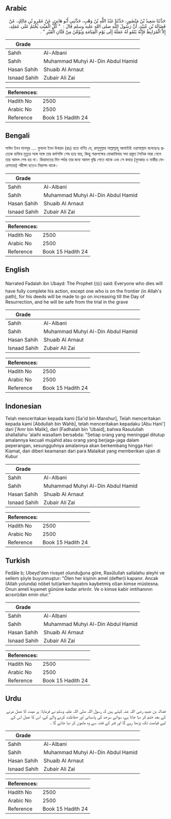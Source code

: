 ## Arabic


<div dir="rtl" lang="ar" style={{fontSize:'larger',backgroundColor:'#f8f9fa',padding:20}}>
حَدَّثَنَا سَعِيدُ بْنُ مَنْصُورٍ، حَدَّثَنَا عَبْدُ اللَّهِ بْنُ وَهْبٍ، حَدَّثَنِي أَبُو هَانِئٍ، عَنْ عَمْرِو بْنِ مَالِكٍ، عَنْ فَضَالَةَ بْنِ عُبَيْدٍ، أَنَّ رَسُولَ اللَّهِ صلى الله عليه وسلم قَالَ ‏:‏ ‏ "‏ كُلُّ الْمَيِّتِ يُخْتَمُ عَلَى عَمَلِهِ، إِلاَّ الْمُرَابِطَ فَإِنَّهُ يَنْمُو لَهُ عَمَلُهُ إِلَى يَوْمِ الْقِيَامَةِ وَيُؤَمَّنُ مِنْ فَتَّانِ الْقَبْرِ ‏"‏ ‏.‏
</div>
<div style={{backgroundColor:'#f8f9fa',padding:20, marginBottom: 10}}><table> <thead> <tr> <th>Grade</th> <th></th> </tr> </thead> <tbody> <tr><td>Sahih</td><td>Al-Albani</td></tr><tr><td>Sahih</td><td>Muhammad Muhyi Al-Din Abdul Hamid</td></tr><tr><td>Hasan Sahih</td><td>Shuaib Al Arnaut</td></tr><tr><td>Isnaad Sahih</td><td>Zubair Ali Zai</td></tr></tbody></table><table> <thead> <tr> <th>References:</th> <th></th> </tr> </thead> <tbody><tr><td>Hadith No</td><td>2500</td></tr><tr><td>Arabic No</td><td>2500</td></tr><tr><td>Reference</td><td>Book 15 Hadith 24</td></tr></tbody></table></div>

## Bengali


<div dir="ltr" lang="bn" style={{fontSize:'larger',backgroundColor:'#f8f9fa',padding:20}}>
সাঈদ ইবন মানসূর .... ফুযালা ইবন উবায়দ (রাঃ) হতে বর্ণিত যে, রাসূলুল্লাহ সাল্লাল্লাহু আলাইহি ওয়াসাল্লাম বলেছেনঃ প্রত্যেক ব্যক্তির মৃত্যুর সঙ্গে সঙ্গে তার কর্মশক্তি শেষ হয়ে যায়, কিন্তু শত্রুপক্ষের মোকাবিলায় সদা প্রস্তুত সৈনিক মারা গেলে তার আমল শেষ হয় না। কিয়ামতের দিন পর্যন্ত তার জন্য আমল বৃদ্ধি পেতে থাকে এবং সে কবরে (মুনকার ও নাকীর ফেরেশতার) পরীক্ষা হতেও নিরাপদ থাকে।
</div>
<div style={{backgroundColor:'#f8f9fa',padding:20, marginBottom: 10}}><table> <thead> <tr> <th>Grade</th> <th></th> </tr> </thead> <tbody> <tr><td>Sahih</td><td>Al-Albani</td></tr><tr><td>Sahih</td><td>Muhammad Muhyi Al-Din Abdul Hamid</td></tr><tr><td>Hasan Sahih</td><td>Shuaib Al Arnaut</td></tr><tr><td>Isnaad Sahih</td><td>Zubair Ali Zai</td></tr></tbody></table><table> <thead> <tr> <th>References:</th> <th></th> </tr> </thead> <tbody><tr><td>Hadith No</td><td>2500</td></tr><tr><td>Arabic No</td><td>2500</td></tr><tr><td>Reference</td><td>Book 15 Hadith 24</td></tr></tbody></table></div>

## English


<div dir="ltr" lang="en" style={{fontSize:'larger',backgroundColor:'#f8f9fa',padding:20}}>
Narrated Fadalah ibn Ubayd: The Prophet (ﷺ) said: Everyone who dies will have fully complete his action, except one who is on the frontier (in Allah's path), for his deeds will be made to go on increasing till the Day of Resurrection, and he will be safe from the trial in the grave
</div>
<div style={{backgroundColor:'#f8f9fa',padding:20, marginBottom: 10}}><table> <thead> <tr> <th>Grade</th> <th></th> </tr> </thead> <tbody> <tr><td>Sahih</td><td>Al-Albani</td></tr><tr><td>Sahih</td><td>Muhammad Muhyi Al-Din Abdul Hamid</td></tr><tr><td>Hasan Sahih</td><td>Shuaib Al Arnaut</td></tr><tr><td>Isnaad Sahih</td><td>Zubair Ali Zai</td></tr></tbody></table><table> <thead> <tr> <th>References:</th> <th></th> </tr> </thead> <tbody><tr><td>Hadith No</td><td>2500</td></tr><tr><td>Arabic No</td><td>2500</td></tr><tr><td>Reference</td><td>Book 15 Hadith 24</td></tr></tbody></table></div>

## Indonesian


<div dir="ltr" lang="id" style={{fontSize:'larger',backgroundColor:'#f8f9fa',padding:20}}>
Telah menceritakan kepada kami [Sa'id bin Manshur], Telah menceritakan kepada kami [Abdullah bin Wahb], telah menceritakan kepadaku [Abu Hani'] dari ['Amr bin Malik], dari [Fadhalah bin 'Ubaid], bahwa Rasulullah shallallahu 'alaihi wasallam bersabda: "Setiap orang yang meninggal ditutup amalannya kecuali mujahid atau orang yang berjaga-jaga dalam peperangan, sesungguhnya amalannya akan berkembang hingga Hari Kiamat, dan diberi keamanan dari para Malaikat yang memberikan ujian di Kubur
</div>
<div style={{backgroundColor:'#f8f9fa',padding:20, marginBottom: 10}}><table> <thead> <tr> <th>Grade</th> <th></th> </tr> </thead> <tbody> <tr><td>Sahih</td><td>Al-Albani</td></tr><tr><td>Sahih</td><td>Muhammad Muhyi Al-Din Abdul Hamid</td></tr><tr><td>Hasan Sahih</td><td>Shuaib Al Arnaut</td></tr><tr><td>Isnaad Sahih</td><td>Zubair Ali Zai</td></tr></tbody></table><table> <thead> <tr> <th>References:</th> <th></th> </tr> </thead> <tbody><tr><td>Hadith No</td><td>2500</td></tr><tr><td>Arabic No</td><td>2500</td></tr><tr><td>Reference</td><td>Book 15 Hadith 24</td></tr></tbody></table></div>

## Turkish


<div dir="ltr" lang="tr" style={{fontSize:'larger',backgroundColor:'#f8f9fa',padding:20}}>
Fedâle b; Ubeyd'den rivayet olunduğuna göre, Rasûlullah sallalahu aleyhi ve sellem şöyle buyurmuştur: "Ölen her kişinin amel (defter)i kapanır. Ancak (Allah yolunda) nöbet tut(arken hayatını kaybetmiş ol)an kimse müstesna. Onun ameli kıyamet gününe kadar artırılır. Ve o kimse kabir imtihanının acısın)dan emin olur.”
</div>
<div style={{backgroundColor:'#f8f9fa',padding:20, marginBottom: 10}}><table> <thead> <tr> <th>Grade</th> <th></th> </tr> </thead> <tbody> <tr><td>Sahih</td><td>Al-Albani</td></tr><tr><td>Sahih</td><td>Muhammad Muhyi Al-Din Abdul Hamid</td></tr><tr><td>Hasan Sahih</td><td>Shuaib Al Arnaut</td></tr><tr><td>Isnaad Sahih</td><td>Zubair Ali Zai</td></tr></tbody></table><table> <thead> <tr> <th>References:</th> <th></th> </tr> </thead> <tbody><tr><td>Hadith No</td><td>2500</td></tr><tr><td>Arabic No</td><td>2500</td></tr><tr><td>Reference</td><td>Book 15 Hadith 24</td></tr></tbody></table></div>

## Urdu


<div dir="rtl" lang="ur" style={{fontSize:'larger',backgroundColor:'#f8f9fa',padding:20}}>
فضالہ بن عبید رضی اللہ عنہ کہتے ہیں کہ رسول اللہ صلی اللہ علیہ وسلم نے فرمایا: ہر میت کا عمل مرنے کے بعد ختم کر دیا جاتا ہے، سوائے سرحد کی پاسبانی اور حفاظت کرنے والے کے، اس کا عمل اس کے لیے قیامت تک بڑھتا رہے گا اور قبر کے فتنہ سے وہ مامون کر دیا جائے گا ۔
</div>
<div style={{backgroundColor:'#f8f9fa',padding:20, marginBottom: 10}}><table> <thead> <tr> <th>Grade</th> <th></th> </tr> </thead> <tbody> <tr><td>Sahih</td><td>Al-Albani</td></tr><tr><td>Sahih</td><td>Muhammad Muhyi Al-Din Abdul Hamid</td></tr><tr><td>Hasan Sahih</td><td>Shuaib Al Arnaut</td></tr><tr><td>Isnaad Sahih</td><td>Zubair Ali Zai</td></tr></tbody></table><table> <thead> <tr> <th>References:</th> <th></th> </tr> </thead> <tbody><tr><td>Hadith No</td><td>2500</td></tr><tr><td>Arabic No</td><td>2500</td></tr><tr><td>Reference</td><td>Book 15 Hadith 24</td></tr></tbody></table></div>